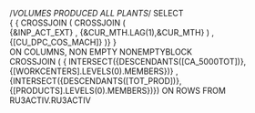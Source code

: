 /*VOLUMES PRODUCED ALL PLANTS*/
  SELECT   
{
 { CROSSJOIN ( CROSSJOIN (  
      {&INP_ACT_EXT}
    , {&CUR_MTH.LAG(1),&CUR_MTH} )
    , {[CU_DPC_COS_MACH]} )} 
}	
   ON COLUMNS,
 NON EMPTY NONEMPTYBLOCK      
 CROSSJOIN (
	  { INTERSECT({DESCENDANTS([CA_5000TOT])},{[WORKCENTERS].LEVELS(0).MEMBERS})}
	  ,{INTERSECT({DESCENDANTS([TOT_PROD])},{[PRODUCTS].LEVELS(0).MEMBERS})})
    ON ROWS 
  FROM RU3ACTIV.RU3ACTIV